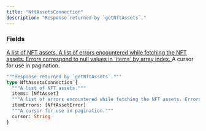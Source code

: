 ```yaml
---
title: "NftAssetsConnection"
description: "Response returned by `getNftAssets`."
---
```


### Fields

<a href="/api-reference/types/nftasset">
  <ResponseField name="items" type="[NftAsset]">
    A list of NFT assets.
  </ResponseField>
</a>

<a href="/api-reference/types/nftasseterror">
  <ResponseField name="itemErrors" type="[NftAssetError]">
    A list of errors encountered while fetching the NFT assets. Errors correspond to null values in `items` by array index.
  </ResponseField>
</a>

<ResponseField name="cursor" type="String">
  A cursor for use in pagination.
</ResponseField>


```graphql NftAssetsConnection
"""Response returned by `getNftAssets`."""
type NftAssetsConnection {
  """A list of NFT assets."""
  items: [NftAsset]
  """A list of errors encountered while fetching the NFT assets. Errors correspond to null values in `items` by array index."""
  itemErrors: [NftAssetError]
  """A cursor for use in pagination."""
  cursor: String
}
```
